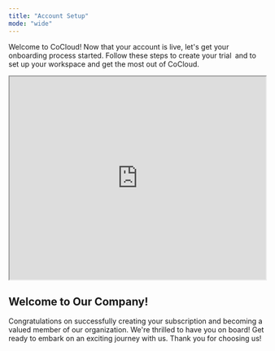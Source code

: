 ```yaml
---
title: "Account Setup"
mode: "wide"
---
```

Welcome to CoCloud! Now that your account is live, let's get your onboarding process started. Follow these steps to create your trial` `and to set up your workspace and get the most out of CoCloud.
<iframe width="100%" height="400px" src="https://app.sharefable.com/embed/demo/onboarding-process-r8hbkuipqzwpbd7y" allowfullscreen></iframe>

## Welcome to Our Company!
Congratulations on successfully creating your subscription and becoming a valued member of our organization. We're thrilled to have you on board! Get ready to embark on an exciting journey with us. Thank you for choosing us!